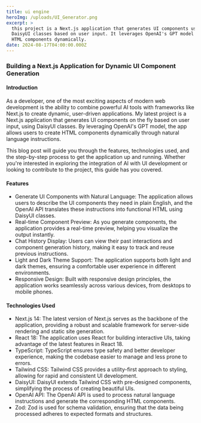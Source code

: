 ```yaml
---
title: ui engine
heroImg: /uploads/UI_Generator.png
excerpt: >
  this project is a Next.js application that generates UI components using
  DaisyUI classes based on user input. It leverages OpenAI's GPT model to create
  HTML components dynamically.
date: 2024-08-17T04:00:00.000Z
---
```


### Building a Next.js Application for Dynamic UI Component Generation

#### Introduction

As a developer, one of the most exciting aspects of modern web development is the ability to combine powerful AI tools with frameworks like Next.js to create dynamic, user-driven applications. My latest project is a Next.js application that generates UI components on the fly based on user input, using DaisyUI classes. By leveraging OpenAI's GPT model, the app allows users to create HTML components dynamically through natural language instructions.

This blog post will guide you through the features, technologies used, and the step-by-step process to get the application up and running. Whether you're interested in exploring the integration of AI with UI development or looking to contribute to the project, this guide has you covered.

#### Features

* Generate UI Components with Natural Language: The application allows users to describe the UI components they need in plain English, and the OpenAI API translates these instructions into functional HTML using DaisyUI classes.
* Real-time Component Preview: As you generate components, the application provides a real-time preview, helping you visualize the output instantly.
* Chat History Display: Users can view their past interactions and component generation history, making it easy to track and reuse previous instructions.
* Light and Dark Theme Support: The application supports both light and dark themes, ensuring a comfortable user experience in different environments.
* Responsive Design: Built with responsive design principles, the application works seamlessly across various devices, from desktops to mobile phones.

#### Technologies Used

* Next.js 14: The latest version of Next.js serves as the backbone of the application, providing a robust and scalable framework for server-side rendering and static site generation.
* React 18: The application uses React for building interactive UIs, taking advantage of the latest features in React 18.
* TypeScript: TypeScript ensures type safety and better developer experience, making the codebase easier to manage and less prone to errors.
* Tailwind CSS: Tailwind CSS provides a utility-first approach to styling, allowing for rapid and consistent UI development.
* DaisyUI: DaisyUI extends Tailwind CSS with pre-designed components, simplifying the process of creating beautiful UIs.
* OpenAI API: The OpenAI API is used to process natural language instructions and generate the corresponding HTML components.
* Zod: Zod is used for schema validation, ensuring that the data being processed adheres to expected formats and structures.
